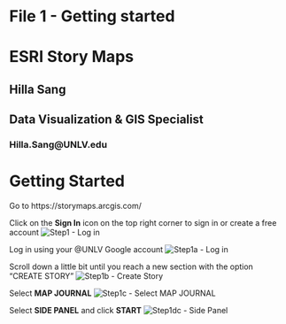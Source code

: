 # File 1 - Getting started
# ESRI Story Maps
## Hilla Sang
## Data Visualization & GIS Specialist
### Hilla.Sang@UNLV.edu

# Getting Started

Go to https://storymaps.arcgis.com/ 

Click on the **Sign In** icon on the top right corner to sign in or create a free account
![Step1 - Log in](https://github.com/Data-Cat/StoryMaps/blob/master/Step1.png)

Log in using your @UNLV Google account
![Step1a - Log in](https://github.com/Data-Cat/StoryMaps/blob/master/Step1a.png)

Scroll down a little bit until you reach a new section with the option “CREATE STORY”
![Step1b - Create Story](https://github.com/Data-Cat/StoryMaps/blob/master/Step1b.png)

Select **MAP JOURNAL**
![Step1c - Select MAP JOURNAL](https://github.com/Data-Cat/StoryMaps/blob/master/Step1c.png)

Select **SIDE PANEL** and click **START**
![Step1dc - Side Panel](https://github.com/Data-Cat/StoryMaps/blob/master/Step1d.png)
